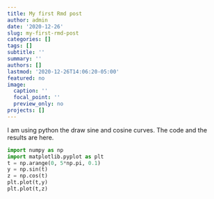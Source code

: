 ```yaml
---
title: My first Rmd post
author: admin
date: '2020-12-26'
slug: my-first-rmd-post
categories: []
tags: []
subtitle: ''
summary: ''
authors: []
lastmod: '2020-12-26T14:06:20-05:00'
featured: no
image:
  caption: ''
  focal_point: ''
  preview_only: no
projects: []
---
```


I am using python the draw sine and cosine curves. The code and the results are here.

```python

import numpy as np
import matplotlib.pyplot as plt
t = np.arange(0, 5*np.pi, 0.1)
y = np.sin(t)
z = np.cos(t)
plt.plot(t,y)
plt.plot(t,z)
```
